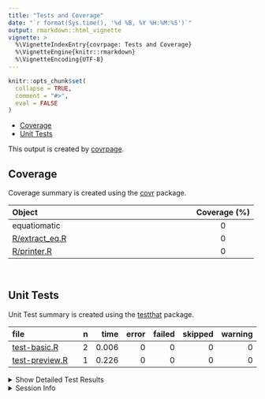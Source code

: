 ```yaml
---
title: "Tests and Coverage"
date: "`r format(Sys.time(), '%d %B, %Y %H:%M:%S')`"
output: rmarkdown::html_vignette
vignette: >
  %\VignetteIndexEntry{covrpage: Tests and Coverage}
  %\VignetteEngine{knitr::rmarkdown}
  %\VignetteEncoding{UTF-8}
---
```

  
```r
knitr::opts_chunk$set(
  collapse = TRUE,
  comment = "#>",
  eval = FALSE
)
```

<!--- Placeholder for tests/README.md Do Not Edit--->
  - [Coverage](#coverage)
  - [Unit Tests](#unit-tests)

This output is created by
[covrpage](https://github.com/metrumresearchgroup/covrpage).

## Coverage

Coverage summary is created using the
[covr](https://github.com/r-lib/covr) package.

| Object                               | Coverage (%) |
| :----------------------------------- | :----------: |
| equatiomatic                         |      0       |
| [R/extract\_eq.R](https://github.com/yonicd/equatiomatic/tree/printer/R/extract_eq.R) |      0       |
| [R/printer.R](https://github.com/yonicd/equatiomatic/tree/printer/R/printer.R)        |      0       |

<br>

## Unit Tests

Unit Test summary is created using the
[testthat](https://github.com/r-lib/testthat)
package.

| file                                      | n |  time | error | failed | skipped | warning |
| :---------------------------------------- | -: | ----: | ----: | -----: | ------: | ------: |
| [test-basic.R](https://github.com/yonicd/equatiomatic/tree/printer/tests/testthat/test-basic.R)     | 2 | 0.006 |     0 |      0 |       0 |       0 |
| [test-preview.R](https://github.com/yonicd/equatiomatic/tree/printer/tests/testthat/test-preview.R) | 1 | 0.226 |     0 |      0 |       0 |       0 |

<details closed>

<summary> Show Detailed Test Results
</summary>

| file                                          | context | test                   | status | n |  time |
| :-------------------------------------------- | :------ | :--------------------- | :----- | -: | ----: |
| [test-basic.R](https://github.com/yonicd/equatiomatic/tree/printer/tests/testthat/test-basic.R#L14)     | basic   | extract: default       | PASS   | 1 | 0.003 |
| [test-basic.R](https://github.com/yonicd/equatiomatic/tree/printer/tests/testthat/test-basic.R#L18)     | basic   | extract: all variables | PASS   | 1 | 0.003 |
| [test-preview.R](https://github.com/yonicd/equatiomatic/tree/printer/tests/testthat/test-preview.R#L12) | preview | preview: texPreview    | PASS   | 1 | 0.226 |

</details>

<details>

<summary> Session Info </summary>

| Field    | Value                               |
| :------- | :---------------------------------- |
| Version  | R version 3.5.1 (2018-07-02)        |
| Platform | x86\_64-apple-darwin15.6.0 (64-bit) |
| Running  | macOS 10.14.5                       |
| Language | en\_US                              |
| Timezone | America/New\_York                   |

| Package  | Version |
| :------- | :------ |
| testthat | 2.0.1   |
| covr     | 3.2.1   |
| covrpage | 0.0.70  |

</details>

<!--- Final Status : pass --->
